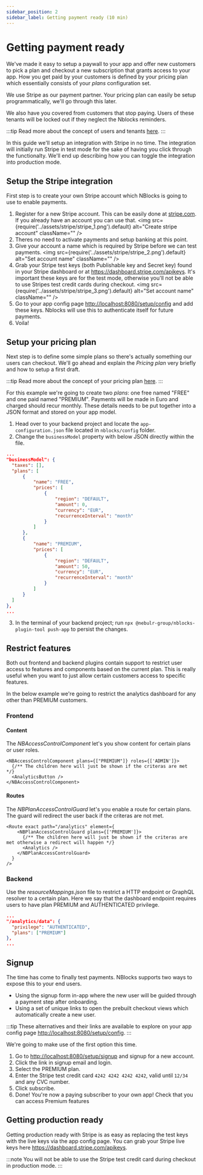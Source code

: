 ```yaml
---
sidebar_position: 2
sidebar_label: Getting payment ready (10 min)
---
```


# Getting payment ready


We've made it easy to setup a paywall to your app and offer new customers to pick a plan and checkout a new subscription that grants access to your app.
How you get paid by your customers is defined by your pricing plan which essentially consists of your *plans* configuration set.

We use Stripe as our payment partner.
Your pricing plan can easily be setup programmatically, we'll go through this later.

We also have you covered from customers that stop paying. Users of these tenants will be locked out if they neglect the Nblocks reminders.

:::tip
Read more about the concept of users and tenants [here](/docs/concepts/tenants-users.mdx).
:::

In this guide we'll setup an integration with Stripe in no time. The integration will initially run Stripe in test mode for the sake of having you click through the functionalty.
We'll end up describing how you can toggle the integration into production mode.

## Setup the Stripe integration
First step is to create your own Stripe account which NBlocks is going to use to enable payments.
1. Register for a new Stripe account. This can be easily done at [stripe.com](https://stripe.com). If you already have an account you can use that.
<img
  src={require('../assets/stripe/stripe_1.png').default}
  alt="Create stripe account"
  className=""
/>
1. Theres no need to activate payments and setup banking at this point.
1. Give your account a name which is required by Stripe before we can test payments.
<img
  src={require('../assets/stripe/stripe_2.png').default}
  alt="Set account name"
  className=""
/>
1. Grab your Stripe test keys (both Publishable key and Secret key) found in your Stripe dashboard or at https://dashboard.stripe.com/apikeys. It's important these keys are for the test mode, otherwise you'll not be able to use Stripes test credit cards during checkout.
<img
  src={require('../assets/stripe/stripe_3.png').default}
  alt="Set account name"
  className=""
/>
1. Go to your app config page [http://localhost:8080/setup/config](http://localhost:8080/setup/config) and add these keys. Nblocks will use this to authenticate itself for future payments.
1. Voila!

## Setup your pricing plan
Next step is to define some simple plans so there's actually something our users can checkout. We'll go ahead and explain the *Pricing plan* very briefly and how to setup a first draft. 

:::tip
Read more about the concept of your pricing plan [here](/docs/concepts/pricing-plan.mdx).
:::

For this example we're going to create two *plans*: one free named "FREE" and one paid named "PREMIUM".
Payments will be made in Euro and charged should recur monthly. These details needs to be put together into a JSON format and stored on your app model.

1. Head over to your backend project and locate the `app-configuration.json` file located in `nblocks/config` folder.
2. Change the `businessModel` property with below JSON directly within the file.
```json title="nblocks/config/app-configuration.json"
...
"businessModel": {
  "taxes": [],
  "plans": [
      {
          "name": "FREE",
          "prices": [
              {
                  "region": "DEFAULT",
                  "amount": 0,
                  "currency": "EUR",
                  "recurrenceInterval": "month"
              }
          ]
      },
      {
          "name": "PREMIUM",
          "prices": [
              {
                  "region": "DEFAULT",
                  "amount": 50,
                  "currency": "EUR",
                  "recurrenceInterval": "month"
              }
          ]
      }
  ]
},
...
```
3. In the terminal of your backend project; run `npx @nebulr-group/nblocks-plugin-tool push-app` to persist the changes.

## Restrict features
Both out frontend and backend plugins contain support to restrict user access to features and components based on the current plan. 
This is really useful when you want to just allow certain customers access to specific features.

In the below example we're going to restrict the analytics dashboard for any other than PREMIUM customers.
### Frontend

<Tabs>
<TabItem value="react" label="React" default>

#### Content

The *NBAccessControlComponent* let's you show content for certain plans or user roles.

```tsx
<NBAccessControlComponent plans={["PREMIUM"]} roles={['ADMIN']}>
  {/** The children here will just be shown if the criteras are met */}
  <AnalyticsButton />
</NBAccessControlComponent>
```

#### Routes

The *NBPlanAccessControlGuard* let's you enable a route for certain plans. The guard will redirect the user back if the criteras are not met.

```tsx
<Route exact path="/analytics" element={
    <NBPlanAccessControlGuard plans={['PREMIUM']}>
      {/** The children here will just be shown if the criteras are met otherwise a redirect will happen */}
      <Analytics />
    </NBPlanAccessControlGuard>
  }
/>
```

</TabItem>
</Tabs>

### Backend

<Tabs>
<TabItem value="nestjs" label="NestJS" default>

Use the *resourceMappings.json* file to restrict a HTTP endpoint or GraphQL resolver to a certain plan. 
Here we say that the dashboard endpoint requires users to have plan PREMIUM and AUTHENTICATED privilege.

```json title="nblocks/config/resourceMappings.json"
...
"/analytics/data": {
  "privilege": "AUTHENTICATED",
  "plans": ["PREMIUM"]
},
...
```

</TabItem>
</Tabs>

## Signup
The time has come to finally test payments. NBlocks supports two ways to expose this to your end users.
- Using the signup form in-app where the new user will be guided through a payment step after onboarding.
- Using a set of unique links to open the prebuilt checkout views which automatically create a new user.

:::tip
These alternatives and their links are available to explore on your app config page [http://localhost:8080/setup/config](http://localhost:8080/setup/config).
:::

We're going to make use of the first option this time.
1. Go to [http://localhost:8080/setup/signup](http://localhost:8080/setup/signup) and signup for a new account.
1. Click the link in signup email and login.
1. Select the PREMIUM plan.
1. Enter the Stripe test credit card `4242 4242 4242 4242`, valid until `12/34` and any CVC number.
1. Click subscribe.
1. Done! You're now a paying subscriber to your own app! Check that you can access Premium features

## Getting production ready
Getting production ready with Stripe is as easy as replacing the test keys with the live keys via the app config page. You can grab your Stripe live keys here https://dashboard.stripe.com/apikeys.

:::note
You will not be able to use the Stripe test credit card during checkout in production mode.
:::